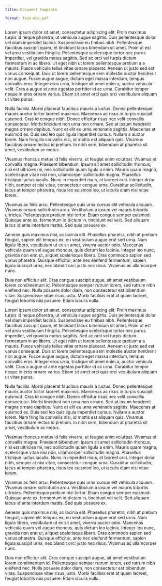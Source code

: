 ```yaml
---
title: Document template

format: fsse-doc-pdf
---
```


Lorem ipsum dolor sit amet, consectetur adipiscing elit. Proin maximus turpis id neque pharetra, ut vehicula augue sagittis. Duis pellentesque dolor vel diam imperdiet lacinia. Suspendisse eu finibus nibh. Pellentesque faucibus suscipit quam, et tincidunt lacus bibendum sit amet. Proin ut est vel arcu vestibulum fringilla. Pellentesque scelerisque tortor nec purus imperdiet, vel gravida metus sagittis. Sed ac orci vel turpis dictum fermentum in ac libero. Ut eget nibh ut lorem pellentesque pretium a a mauris. Fusce vehicula tellus vitae ornare placerat. Aenean ut justo sed est varius consequat. Duis ut lorem pellentesque sem molestie auctor hendrerit non augue. Fusce augue augue, dictum eget massa interdum, tempus convallis eros. Integer eros urna, tristique sit amet enim a, auctor vehicula velit. Cras a augue at ante egestas porttitor id ac urna. Curabitur tempor neque in eros ornare varius. Etiam sit amet orci quis orci vestibulum aliquam ut vitae purus.

Nulla facilisi. Morbi placerat faucibus mauris a luctus. Donec pellentesque mauris auctor tortor laoreet maximus. Maecenas ac risus in turpis suscipit euismod. Cras id congue nibh. Donec efficitur risus nec velit convallis consectetur. Morbi tincidunt non urna non ornare. Sed at ipsum hendrerit magna ornare dapibus. Nunc et elit eu urna venenatis sagittis. Maecenas at euismod ex. Duis sed leo quis ligula imperdiet cursus. Nullam a auctor lorem. Nam fringilla convallis nisi, id mattis est aliquam quis. Vivamus faucibus ornare lectus id pretium. In nibh sem, bibendum at pharetra sit amet, vestibulum ac metus.

Vivamus rhoncus metus id felis viverra, ut feugiat enim volutpat. Vivamus et convallis magna. Praesent bibendum, ipsum sit amet sollicitudin rhoncus, nisi est ultricies mi, nec sollicitudin quam ligula a enim. Mauris quam magna, scelerisque vitae nisi non, ullamcorper sollicitudin magna. Phasellus tristique luctus iaculis. Nunc in imperdiet risus, et laoreet orci. Integer dolor nibh, semper at nisi vitae, consectetur congue urna. Curabitur sollicitudin, lacus at tempor pharetra, risus leo euismod leo, ut iaculis diam nisi vitae lorem.

Vivamus ac felis arcu. Pellentesque quis urna cursus elit vehicula aliquam. Vivamus ornare sollicitudin arcu. Vestibulum a ipsum vel mauris lobortis ultricies. Pellentesque pretium nisi tortor. Etiam congue semper euismod. Quisque ante ex, fermentum id dictum in, tincidunt vel velit. Sed aliquam lacus id ante interdum mattis. Sed quis posuere ex.

Aenean quis maximus nisi, ac lacinia elit. Phasellus pharetra, nibh at pretium feugiat, sapien elit tempus ex, eu vestibulum augue erat sed urna. Nam ligula libero, vestibulum ut ex sit amet, viverra auctor odio. Maecenas vehicula quam vel augue rhoncus, quis dictum leo lacinia. Integer leo nunc, gravida non erat ut, aliquet scelerisque libero. Cras commodo sapien sed varius pharetra. Quisque efficitur, ante nec eleifend fermentum, sapien ligula suscipit urna, nec blandit orci justo nec risus. Vivamus ac ullamcorper nunc.

Duis non efficitur elit. Cras congue suscipit augue, sit amet vestibulum lorem condimentum id. Pellentesque semper rutrum lorem, sed rutrum nibh eleifend nec. Nulla posuere dolor diam, non consectetur est bibendum vitae. Suspendisse vitae risus justo. Morbi facilisis erat at quam laoreet, feugiat lobortis nisi posuere. Etiam iaculis nulla.

Lorem ipsum dolor sit amet, consectetur adipiscing elit. Proin maximus turpis id neque pharetra, ut vehicula augue sagittis. Duis pellentesque dolor vel diam imperdiet lacinia. Suspendisse eu finibus nibh. Pellentesque faucibus suscipit quam, et tincidunt lacus bibendum sit amet. Proin ut est vel arcu vestibulum fringilla. Pellentesque scelerisque tortor nec purus imperdiet, vel gravida metus sagittis. Sed ac orci vel turpis dictum fermentum in ac libero. Ut eget nibh ut lorem pellentesque pretium a a mauris. Fusce vehicula tellus vitae ornare placerat. Aenean ut justo sed est varius consequat. Duis ut lorem pellentesque sem molestie auctor hendrerit non augue. Fusce augue augue, dictum eget massa interdum, tempus convallis eros. Integer eros urna, tristique sit amet enim a, auctor vehicula velit. Cras a augue at ante egestas porttitor id ac urna. Curabitur tempor neque in eros ornare varius. Etiam sit amet orci quis orci vestibulum aliquam ut vitae purus.

Nulla facilisi. Morbi placerat faucibus mauris a luctus. Donec pellentesque mauris auctor tortor laoreet maximus. Maecenas ac risus in turpis suscipit euismod. Cras id congue nibh. Donec efficitur risus nec velit convallis consectetur. Morbi tincidunt non urna non ornare. Sed at ipsum hendrerit magna ornare dapibus. Nunc et elit eu urna venenatis sagittis. Maecenas at euismod ex. Duis sed leo quis ligula imperdiet cursus. Nullam a auctor lorem. Nam fringilla convallis nisi, id mattis est aliquam quis. Vivamus faucibus ornare lectus id pretium. In nibh sem, bibendum at pharetra sit amet, vestibulum ac metus.

Vivamus rhoncus metus id felis viverra, ut feugiat enim volutpat. Vivamus et convallis magna. Praesent bibendum, ipsum sit amet sollicitudin rhoncus, nisi est ultricies mi, nec sollicitudin quam ligula a enim. Mauris quam magna, scelerisque vitae nisi non, ullamcorper sollicitudin magna. Phasellus tristique luctus iaculis. Nunc in imperdiet risus, et laoreet orci. Integer dolor nibh, semper at nisi vitae, consectetur congue urna. Curabitur sollicitudin, lacus at tempor pharetra, risus leo euismod leo, ut iaculis diam nisi vitae lorem.

Vivamus ac felis arcu. Pellentesque quis urna cursus elit vehicula aliquam. Vivamus ornare sollicitudin arcu. Vestibulum a ipsum vel mauris lobortis ultricies. Pellentesque pretium nisi tortor. Etiam congue semper euismod. Quisque ante ex, fermentum id dictum in, tincidunt vel velit. Sed aliquam lacus id ante interdum mattis. Sed quis posuere ex.

Aenean quis maximus nisi, ac lacinia elit. Phasellus pharetra, nibh at pretium feugiat, sapien elit tempus ex, eu vestibulum augue erat sed urna. Nam ligula libero, vestibulum ut ex sit amet, viverra auctor odio. Maecenas vehicula quam vel augue rhoncus, quis dictum leo lacinia. Integer leo nunc, gravida non erat ut, aliquet scelerisque libero. Cras commodo sapien sed varius pharetra. Quisque efficitur, ante nec eleifend fermentum, sapien ligula suscipit urna, nec blandit orci justo nec risus. Vivamus ac ullamcorper nunc.

Duis non efficitur elit. Cras congue suscipit augue, sit amet vestibulum lorem condimentum id. Pellentesque semper rutrum lorem, sed rutrum nibh eleifend nec. Nulla posuere dolor diam, non consectetur est bibendum vitae. Suspendisse vitae risus justo. Morbi facilisis erat at quam laoreet, feugiat lobortis nisi posuere. Etiam iaculis nulla.